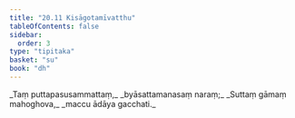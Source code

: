 ```yaml
---
title: "20.11 Kisāgotamīvatthu"
tableOfContents: false
sidebar:
  order: 3
type: "tipitaka"
basket: "su"
book: "dh"
---
```



<DynamicBreadcrumb />

<Division number="287" book="dh">

<Paragraph number="309" type="verses" book="dh">
_Taṃ puttapasusammattaṃ,_  
_byāsattamanasaṃ naraṃ;_  
_Suttaṃ gāmaṃ mahoghova,_  
_maccu ādāya gacchati._
</Paragraph>
</Division>